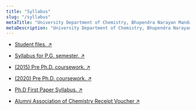 ```yaml
---
title: "Syllabus"
slug: "/syllabus"
metaTitle: "University Department of Chemistry, Bhupendra Narayan Mandal University"
metaDescription: "University Department of Chemistry, Bhupendra Narayan Mandal University, Madhepura (Bihar)."
---
```



- [Student files. &#8599;](https://drive.google.com/drive/folders/0BzM8gLi2o5NMYjVfVnJNVzBGSUU)
- [Syllabus for P.G. semester. &#8599;](../documents/Syllabus.for.PG.Semester.19-11-15.pdf)
- [(2015) Pre Ph.D. coursework. &#8599;](../documents/Pre.Ph.D.Coursework.Syllabus.19-11-15.pdf)
- [(2020) Pre Ph.D. coursework. &#8599;](../documents/Pre.Ph.D.Coursework.Syllabus.Final.03.2020.pdf)
- [Ph.D First Paper Syllabus. &#8599;](../documents/Ph.D.First.Paper.Syllabus.pdf)

- [Alumni Association of Chemistry Receipt Voucher &#8599;](../documents/Alumni.Association.of.Chemistry.Receipt.Voucher.pdf)


